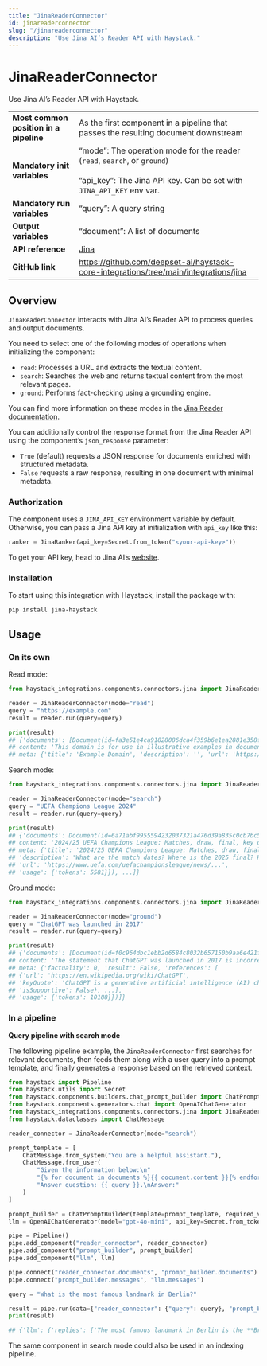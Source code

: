 ```yaml
---
title: "JinaReaderConnector"
id: jinareaderconnector
slug: "/jinareaderconnector"
description: "Use Jina AI’s Reader API with Haystack."
---
```


# JinaReaderConnector

Use Jina AI’s Reader API with Haystack.

|  |  |
| --- | --- |
| **Most common position in a pipeline** | As the first component in a pipeline that passes the resulting document downstream |
| **Mandatory init variables** | “mode”: The operation mode for the reader (`read`, `search`, or `ground`)  <br /> <br />”api_key”: The Jina API key. Can be set with `JINA_API_KEY` env var. |
| **Mandatory run variables** | “query”: A query string |
| **Output variables** | “document”: A list of documents |
| **API reference** | [Jina](/reference/integrations-jina) |
| **GitHub link** | https://github.com/deepset-ai/haystack-core-integrations/tree/main/integrations/jina |

## Overview

`JinaReaderConnector` interacts with Jina AI’s Reader API to process queries and output documents.

You need to select one of the following modes of operations when initializing the component:

- `read`: Processes a URL and extracts the textual content.
- `search`: Searches the web and returns textual content from the most relevant pages.
- `ground`: Performs fact-checking using a grounding engine.

You can find more information on these modes in the [Jina Reader documentation](https://jina.ai/reader/).

You can additionally control the response format from the Jina Reader API using the component’s `json_response` parameter:

- `True` (default) requests a JSON response for documents enriched with structured metadata.
- `False` requests a raw response, resulting in one document with minimal metadata.

### Authorization

The component uses a `JINA_API_KEY` environment variable by default. Otherwise, you can pass a Jina API key at initialization with `api_key` like this:

```python
ranker = JinaRanker(api_key=Secret.from_token("<your-api-key>"))
```

To get your API key, head to Jina AI’s [website](https://jina.ai/reranker/).

### Installation

To start using this integration with Haystack, install the package with:

```shell
pip install jina-haystack
```

## Usage

### On its own

Read mode:

```python
from haystack_integrations.components.connectors.jina import JinaReaderConnector

reader = JinaReaderConnector(mode="read")
query = "https://example.com"
result = reader.run(query=query)

print(result)
## {'documents': [Document(id=fa3e51e4ca91828086dca4f359b6e1ea2881e358f83b41b53c84616cb0b2f7cf,
## content: 'This domain is for use in illustrative examples in documents. You may use this domain in literature ...',
## meta: {'title': 'Example Domain', 'description': '', 'url': 'https://example.com/', 'usage': {'tokens': 42}})]}
```

Search mode:

```python
from haystack_integrations.components.connectors.jina import JinaReaderConnector

reader = JinaReaderConnector(mode="search")
query = "UEFA Champions League 2024"
result = reader.run(query=query)

print(result)
## {'documents': Document(id=6a71abf9955594232037321a476d39a835c0cb7bc575d886ee0087c973c95940,
## content: '2024/25 UEFA Champions League: Matches, draw, final, key dates | UEFA Champions League | UEFA.com...',
## meta: {'title': '2024/25 UEFA Champions League: Matches, draw, final, key dates',
## 'description': 'What are the match dates? Where is the 2025 final? How will the competition work?',
## 'url': 'https://www.uefa.com/uefachampionsleague/news/...',
## 'usage': {'tokens': 5581}}), ...]}
```

Ground mode:

```python
from haystack_integrations.components.connectors.jina import JinaReaderConnector

reader = JinaReaderConnector(mode="ground")
query = "ChatGPT was launched in 2017"
result = reader.run(query=query)

print(result)
## {'documents': [Document(id=f0c964dbc1ebb2d6584c8032b657150b9aa6e421f714cc1b9f8093a159127f0c,
## content: 'The statement that ChatGPT was launched in 2017 is incorrect. Multiple references confirm that ChatG...',
## meta: {'factuality': 0, 'result': False, 'references': [
## {'url': 'https://en.wikipedia.org/wiki/ChatGPT',
## 'keyQuote': 'ChatGPT is a generative artificial intelligence (AI) chatbot developed by OpenAI and launched in 2022.',
## 'isSupportive': False}, ...],
## 'usage': {'tokens': 10188}})]}
```

### In a pipeline

**Query pipeline with search mode**

The following pipeline example, the `JinaReaderConnector` first searches for relevant documents, then feeds them along with a user query into a prompt template, and finally generates a response based on the retrieved context.

```python
from haystack import Pipeline
from haystack.utils import Secret
from haystack.components.builders.chat_prompt_builder import ChatPromptBuilder
from haystack.components.generators.chat import OpenAIChatGenerator
from haystack_integrations.components.connectors.jina import JinaReaderConnector
from haystack.dataclasses import ChatMessage

reader_connector = JinaReaderConnector(mode="search")

prompt_template = [
    ChatMessage.from_system("You are a helpful assistant."),
    ChatMessage.from_user(
        "Given the information below:\n"
        "{% for document in documents %}{{ document.content }}{% endfor %}\n"
        "Answer question: {{ query }}.\nAnswer:"
    )
]

prompt_builder = ChatPromptBuilder(template=prompt_template, required_variables={"query", "documents"})
llm = OpenAIChatGenerator(model="gpt-4o-mini", api_key=Secret.from_token("<your-api-key>"))

pipe = Pipeline()
pipe.add_component("reader_connector", reader_connector)
pipe.add_component("prompt_builder", prompt_builder)
pipe.add_component("llm", llm)

pipe.connect("reader_connector.documents", "prompt_builder.documents")
pipe.connect("prompt_builder.messages", "llm.messages")

query = "What is the most famous landmark in Berlin?"

result = pipe.run(data={"reader_connector": {"query": query}, "prompt_builder": {"query": query}})
print(result)

## {'llm': {'replies': ['The most famous landmark in Berlin is the **Brandenburg Gate**. It is considered the symbol of the city and represents reunification.'], 'meta': [{'model': 'gpt-4o-mini-2024-07-18', 'index': 0, 'finish_reason': 'stop', 'usage': {'completion_tokens': 27, 'prompt_tokens': 4479, 'total_tokens': 4506, 'completion_tokens_details': CompletionTokensDetails(accepted_prediction_tokens=0, audio_tokens=0, reasoning_tokens=0, rejected_prediction_tokens=0), 'prompt_tokens_details': PromptTokensDetails(audio_tokens=0, cached_tokens=0)}}]}}
```

The same component in search mode could also be used in an indexing pipeline.
